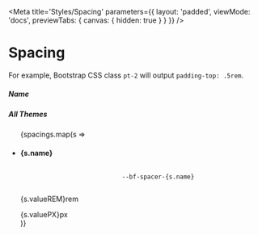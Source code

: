 

<Meta
    title='Styles/Spacing'
    parameters={{
        layout: 'padded',
        viewMode: 'docs',
        previewTabs: { canvas: { hidden: true } }
    }}
/>

# Spacing

For example, Bootstrap CSS class `pt-2` will output `padding-top: .5rem`.

<Preview withSource='none'>
    <div>
        <div class='d-flex align-items-center gap-4 w-100'>
            <div class='w-65'>
                <h5 class='m-0'>Name</h5>
            </div>
            <div class='w-35'>
                <h5 class='m-0'>All Themes</h5>
            </div>
        </div>
        <ul class='list-unstyled'>
            {spacings.map(s =>
                <li key={s.name} class='d-flex align-items-center gap-4 w-100 border-top pt-3 mt-3'>
                    <div class='w-65 d-flex align-items-center gap-4'>
                        <h4 class='mb-0' style={{ width: '2rem' }}>
                            {s.name}
                        </h4>
                        <code>
                            --bf-spacer-{s.name}
                        </code>
                    </div>
                    <div class='w-35 d-flex align-items-center gap-4'>
                        <p class='bf-text mb-0' style={{ width: '3.5rem' }}>
                            {s.valueREM}rem
                        </p>
                        <span class='bf-text small bf-color-neutral-secondary text-right' style={{ width: '3rem' }}>
                            {s.valuePX}px
                        </span>
                        <div class={`bf-color-bg-action-primary pr-${s.name} pb-1`}></div>
                    </div>
                </li>
            )}
        </ul>
    </div>
</Preview>